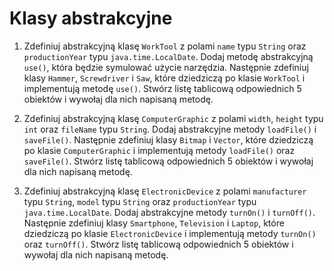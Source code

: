 # Klasy abstrakcyjne

1.  Zdefiniuj abstrakcyjną klasę `WorkTool` z polami `name` typu `String` oraz `productionYear` typu `java.time.LocalDate`. Dodaj metodę abstrakcyjną `use()`, która będzie symulować użycie narzędzia. Następnie zdefiniuj klasy `Hammer`, `Screwdriver` i `Saw`, które dziedziczą po klasie `WorkTool` i implementują metodę `use()`. Stwórz listę tablicową odpowiednich 5 obiektów i wywołaj dla nich napisaną metodę.

2.  Zdefiniuj abstrakcyjną klasę `ComputerGraphic` z polami `width`, `height` typu `int` oraz `fileName` typu `String`. Dodaj abstrakcyjne metody `loadFile()` i `saveFile()`. Następnie zdefiniuj klasy `Bitmap` i `Vector`, które dziedziczą po klasie `ComputerGraphic` i implementują metody `loadFile()` oraz `saveFile()`. Stwórz listę tablicową odpowiednich 5 obiektów i wywołaj dla nich napisaną metodę.

3. Zdefiniuj abstrakcyjną klasę `ElectronicDevice` z polami `manufacturer` typu `String`, `model` typu `String` oraz `productionYear` typu `java.time.LocalDate`. Dodaj abstrakcyjne metody `turnOn()` i `turnOff()`. Następnie zdefiniuj klasy `Smartphone`, `Television` i `Laptop`, które dziedziczą po klasie `ElectronicDevice` i implementują metody `turnOn()` oraz `turnOff()`. Stwórz listę tablicową odpowiednich 5 obiektów i wywołaj dla nich napisaną metodę.
